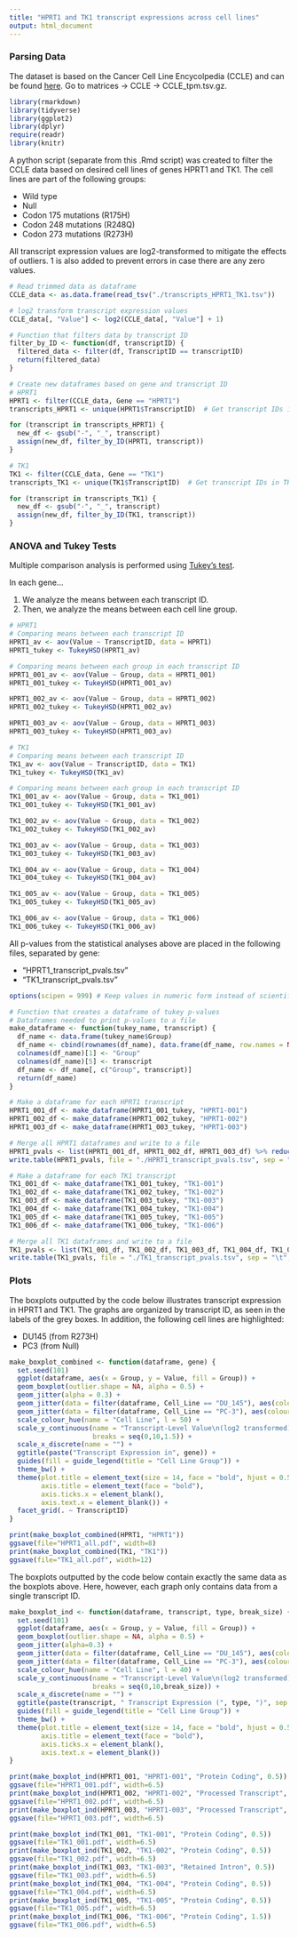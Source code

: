 ```yaml
---
title: "HPRT1 and TK1 transcript expressions across cell lines"
output: html_document
---
```

### Parsing Data
The dataset is based on the Cancer Cell Line Encycolpedia (CCLE) and can be found [here](https://osf.io/gqrz9). Go to matrices -> CCLE -> CCLE_tpm.tsv.gz.
```r
library(rmarkdown)
library(tidyverse)
library(ggplot2)
library(dplyr)
require(readr)
library(knitr)
```

A python script (separate from this .Rmd script) was created to filter the CCLE data based on desired cell lines of genes HPRT1 and TK1. The cell lines are part of the following groups:

* Wild type
* Null
* Codon 175 mutations (R175H)
* Codon 248 mutations (R248Q)
* Codon 273 mutations (R273H)

All transcript expression values are log2-transformed to mitigate the effects of outliers. 1 is also added to prevent errors in case there are any zero values. 
```r
# Read trimmed data as dataframe
CCLE_data <- as.data.frame(read_tsv("./transcripts_HPRT1_TK1.tsv")) 

# log2 transform transcript expression values
CCLE_data[, "Value"] <- log2(CCLE_data[, "Value"] + 1)

# Function that filters data by transcript ID
filter_by_ID <- function(df, transcriptID) {
  filtered_data <- filter(df, TranscriptID == transcriptID)
  return(filtered_data)
}

# Create new dataframes based on gene and transcript ID
# HPRT1
HPRT1 <- filter(CCLE_data, Gene == "HPRT1")
transcripts_HPRT1 <- unique(HPRT1$TranscriptID)  # Get transcript IDs in HPRT1

for (transcript in transcripts_HPRT1) {
  new_df <- gsub("-", "_", transcript)
  assign(new_df, filter_by_ID(HPRT1, transcript))
}

# TK1
TK1 <- filter(CCLE_data, Gene == "TK1")
transcripts_TK1 <- unique(TK1$TranscriptID)  # Get transcript IDs in TK1

for (transcript in transcripts_TK1) {
  new_df <- gsub("-", "_", transcript)
  assign(new_df, filter_by_ID(TK1, transcript))
}
```

### ANOVA and Tukey Tests

Multiple comparison analysis is performed using [Tukey's test](https://en.wikipedia.org/wiki/Tukey%27s_range_test).

In each gene...

1. We analyze the means between each transcript ID.
2. Then, we analyze the means between each cell line group.

```r
# HPRT1
# Comparing means between each transcript ID
HPRT1_av <- aov(Value ~ TranscriptID, data = HPRT1)
HPRT1_tukey <- TukeyHSD(HPRT1_av)

# Comparing means between each group in each transcript ID
HPRT1_001_av <- aov(Value ~ Group, data = HPRT1_001)
HPRT1_001_tukey <- TukeyHSD(HPRT1_001_av)

HPRT1_002_av <- aov(Value ~ Group, data = HPRT1_002)
HPRT1_002_tukey <- TukeyHSD(HPRT1_002_av)

HPRT1_003_av <- aov(Value ~ Group, data = HPRT1_003)
HPRT1_003_tukey <- TukeyHSD(HPRT1_003_av)

# TK1
# Comparing means between each transcript ID
TK1_av <- aov(Value ~ TranscriptID, data = TK1)
TK1_tukey <- TukeyHSD(TK1_av)

# Comparing means between each group in each transcript ID
TK1_001_av <- aov(Value ~ Group, data = TK1_001)
TK1_001_tukey <- TukeyHSD(TK1_001_av)

TK1_002_av <- aov(Value ~ Group, data = TK1_002)
TK1_002_tukey <- TukeyHSD(TK1_002_av)

TK1_003_av <- aov(Value ~ Group, data = TK1_003)
TK1_003_tukey <- TukeyHSD(TK1_003_av)

TK1_004_av <- aov(Value ~ Group, data = TK1_004)
TK1_004_tukey <- TukeyHSD(TK1_004_av)

TK1_005_av <- aov(Value ~ Group, data = TK1_005)
TK1_005_tukey <- TukeyHSD(TK1_005_av)

TK1_006_av <- aov(Value ~ Group, data = TK1_006)
TK1_006_tukey <- TukeyHSD(TK1_006_av)
```

All p-values from the statistical analyses above are placed in the following files, separated by gene:

* "HPRT1_transcript_pvals.tsv"
* "TK1_transcript_pvals.tsv"
```r
options(scipen = 999) # Keep values in numeric form instead of scientific notation

# Function that creates a dataframe of tukey p-values
# Dataframes needed to print p-values to a file
make_dataframe <- function(tukey_name, transcript) {
  df_name <- data.frame(tukey_name$Group)
  df_name <- cbind(rownames(df_name), data.frame(df_name, row.names = NULL))
  colnames(df_name)[1] <- "Group"
  colnames(df_name)[5] <- transcript
  df_name <- df_name[, c("Group", transcript)]
  return(df_name)
}

# Make a dataframe for each HPRT1 transcript
HPRT1_001_df <- make_dataframe(HPRT1_001_tukey, "HPRT1-001")
HPRT1_002_df <- make_dataframe(HPRT1_002_tukey, "HPRT1-002")
HPRT1_003_df <- make_dataframe(HPRT1_003_tukey, "HPRT1-003")

# Merge all HPRT1 dataframes and write to a file
HPRT1_pvals <- list(HPRT1_001_df, HPRT1_002_df, HPRT1_003_df) %>% reduce(full_join, by = "Group")
write.table(HPRT1_pvals, file = "./HPRT1_transcript_pvals.tsv", sep = "\t", quote = FALSE, row.names = FALSE)

# Make a dataframe for each TK1 transcript
TK1_001_df <- make_dataframe(TK1_001_tukey, "TK1-001")
TK1_002_df <- make_dataframe(TK1_002_tukey, "TK1-002")
TK1_003_df <- make_dataframe(TK1_003_tukey, "TK1-003")
TK1_004_df <- make_dataframe(TK1_004_tukey, "TK1-004")
TK1_005_df <- make_dataframe(TK1_005_tukey, "TK1-005")
TK1_006_df <- make_dataframe(TK1_006_tukey, "TK1-006")

# Merge all TK1 dataframes and write to a file
TK1_pvals <- list(TK1_001_df, TK1_002_df, TK1_003_df, TK1_004_df, TK1_005_df, TK1_006_df) %>% reduce(full_join, by = "Group")
write.table(TK1_pvals, file = "./TK1_transcript_pvals.tsv", sep = "\t", quote = FALSE, row.names = FALSE)
```

### Plots
The boxplots outputted by the code below illustrates transcript expression in HPRT1 and TK1. The graphs are organized by transcript ID, as seen in the labels of the grey boxes. In addition, the following cell lines are highlighted:

* DU145 (from R273H)
* PC3 (from Null)
```r
make_boxplot_combined <- function(dataframe, gene) {
  set.seed(101)
  ggplot(dataframe, aes(x = Group, y = Value, fill = Group)) +
  geom_boxplot(outlier.shape = NA, alpha = 0.5) +
  geom_jitter(alpha = 0.3) +
  geom_jitter(data = filter(dataframe, Cell_Line == "DU_145"), aes(colour = "DU_145"), alpha = 0.9) +
  geom_jitter(data = filter(dataframe, Cell_Line == "PC-3"), aes(colour = "PC-3"), alpha = 0.9) +
  scale_colour_hue(name = "Cell Line", l = 50) +
  scale_y_continuous(name = "Transcript-Level Value\n(log2 transformed)",
                     breaks = seq(0,10,1.5)) +
  scale_x_discrete(name = "") +
  ggtitle(paste("Transcript Expression in", gene)) +
  guides(fill = guide_legend(title = "Cell Line Group")) +
  theme_bw() +
  theme(plot.title = element_text(size = 14, face = "bold", hjust = 0.5),
        axis.title = element_text(face = "bold"),
        axis.ticks.x = element_blank(),
        axis.text.x = element_blank()) +
  facet_grid(. ~ TranscriptID)
}

print(make_boxplot_combined(HPRT1, "HPRT1"))
ggsave(file="HPRT1_all.pdf", width=8)
print(make_boxplot_combined(TK1, "TK1"))
ggsave(file="TK1_all.pdf", width=12)
```

The boxplots outputted by the code below contain exactly the same data as the boxplots above. Here, however, each graph only contains data from a single transcript ID. 
```r
make_boxplot_ind <- function(dataframe, transcript, type, break_size) {
  set.seed(101)
  ggplot(dataframe, aes(x = Group, y = Value, fill = Group)) +
  geom_boxplot(outlier.shape = NA, alpha = 0.5) +
  geom_jitter(alpha=0.3) +
  geom_jitter(data = filter(dataframe, Cell_Line == "DU_145"), aes(colour = "DU_145"), alpha = 0.9) +
  geom_jitter(data = filter(dataframe, Cell_Line == "PC-3"), aes(colour = "PC-3"), alpha = 0.9) +
  scale_colour_hue(name = "Cell Line", l = 40) +
  scale_y_continuous(name = "Transcript-Level Value\n(log2 transformed)",
                     breaks = seq(0,10,break_size)) +
  scale_x_discrete(name = "") +
  ggtitle(paste(transcript, " Transcript Expression (", type, ")", sep = "")) +
  guides(fill = guide_legend(title = "Cell Line Group")) +
  theme_bw() +
  theme(plot.title = element_text(size = 14, face = "bold", hjust = 0.5),
        axis.title = element_text(face = "bold"),
        axis.ticks.x = element_blank(),
        axis.text.x = element_blank())
}

print(make_boxplot_ind(HPRT1_001, "HPRT1-001", "Protein Coding", 0.5))
ggsave(file="HPRT1_001.pdf", width=6.5)
print(make_boxplot_ind(HPRT1_002, "HPRT1-002", "Processed Transcript", 0.25))
ggsave(file="HPRT1_002.pdf", width=6.5)
print(make_boxplot_ind(HPRT1_003, "HPRT1-003", "Processed Transcript", 0.5))
ggsave(file="HPRT1_003.pdf", width=6.5)

print(make_boxplot_ind(TK1_001, "TK1-001", "Protein Coding", 0.5))
ggsave(file="TK1_001.pdf", width=6.5)
print(make_boxplot_ind(TK1_002, "TK1-002", "Protein Coding", 0.5))
ggsave(file="TK1_002.pdf", width=6.5)
print(make_boxplot_ind(TK1_003, "TK1-003", "Retained Intron", 0.5))
ggsave(file="TK1_003.pdf", width=6.5)
print(make_boxplot_ind(TK1_004, "TK1-004", "Protein Coding", 0.5))
ggsave(file="TK1_004.pdf", width=6.5)
print(make_boxplot_ind(TK1_005, "TK1-005", "Protein Coding", 0.5))
ggsave(file="TK1_005.pdf", width=6.5)
print(make_boxplot_ind(TK1_006, "TK1-006", "Protein Coding", 1.5))
ggsave(file="TK1_006.pdf", width=6.5)
```

